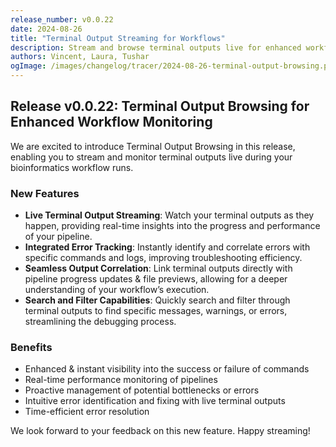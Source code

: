 ```yaml
---
release_number: v0.0.22
date: 2024-08-26
title: "Terminal Output Streaming for Workflows"
description: Stream and browse terminal outputs live for enhanced workflow monitoring.
authors: Vincent, Laura, Tushar
ogImage: /images/changelog/tracer/2024-08-26-terminal-output-browsing.png
---
```



<ChangelogHeader />

## Release v0.0.22: Terminal Output Browsing for Enhanced Workflow Monitoring

We are excited to introduce Terminal Output Browsing in this release, enabling you to stream and monitor terminal outputs live during your bioinformatics workflow runs.

### New Features

- **Live Terminal Output Streaming**: Watch your terminal outputs as they happen, providing real-time insights into the progress and performance of your pipeline.
- **Integrated Error Tracking**: Instantly identify and correlate errors with specific commands and logs, improving troubleshooting efficiency.
- **Seamless Output Correlation**: Link terminal outputs directly with pipeline progress updates & file previews, allowing for a deeper understanding of your workflow’s execution.
- **Search and Filter Capabilities**: Quickly search and filter through terminal outputs to find specific messages, warnings, or errors, streamlining the debugging process.

### Benefits

- Enhanced & instant visibility into the success or failure of commands
- Real-time performance monitoring of pipelines
- Proactive management of potential bottlenecks or errors
- Intuitive error identification and fixing with live terminal outputs
- Time-efficient error resolution

We look forward to your feedback on this new feature. Happy streaming!
